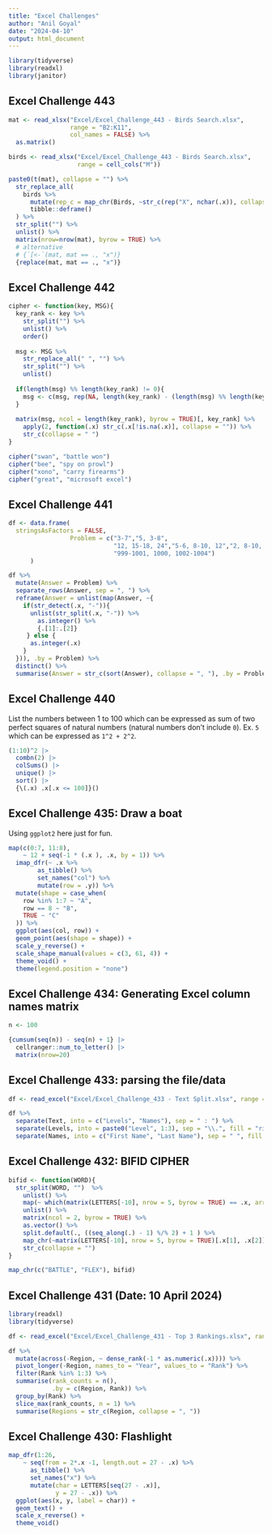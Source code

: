```yaml
---
title: "Excel Challenges"
author: "Anil Goyal"
date: "2024-04-10"
output: html_document
---
```

```r
library(tidyverse)
library(readxl)
library(janitor)
```

## Excel Challenge 443
```r
mat <- read_xlsx("Excel/Excel_Challenge_443 - Birds Search.xlsx",
                 range = "B2:K11",
                 col_names = FALSE) %>%
  as.matrix()

birds <- read_xlsx("Excel/Excel_Challenge_443 - Birds Search.xlsx", 
                   range = cell_cols("M"))

paste0(t(mat), collapse = "") %>% 
  str_replace_all(
    birds %>% 
      mutate(rep_c = map_chr(Birds, ~str_c(rep("X", nchar(.x)), collapse = ""))) %>% 
      tibble::deframe()
  ) %>% 
  str_split("") %>% 
  unlist() %>% 
  matrix(nrow=nrow(mat), byrow = TRUE) %>% 
  # alternative
  # {`[<-`(mat, mat == ., "x")}
  {replace(mat, mat == ., "x")} 

```



## Excel Challenge 442
```r
cipher <- function(key, MSG){
  key_rank <- key %>% 
    str_split("") %>% 
    unlist() %>% 
    order()
  
  msg <- MSG %>% 
    str_replace_all(" ", "") %>% 
    str_split("") %>% 
    unlist()
  
  if(length(msg) %% length(key_rank) != 0){
    msg <- c(msg, rep(NA, length(key_rank) - (length(msg) %% length(key_rank))))
  }
  
  matrix(msg, ncol = length(key_rank), byrow = TRUE)[, key_rank] %>% 
    apply(2, function(.x) str_c(.x[!is.na(.x)], collapse = "")) %>% 
    str_c(collapse = " ")
}

cipher("swan", "battle won")
cipher("bee", "spy on prowl")
cipher("xono", "carry firearms")
cipher("great", "microsoft excel")
```

## Excel Challenge 441
```r
df <- data.frame(
  stringsAsFactors = FALSE,
                 Problem = c("3-7","5, 3-8",
                             "12, 15-18, 24","5-6, 8-10, 12","2, 8-10, 9-13, 12",
                             "999-1001, 1000, 1002-1004")
      )

df %>% 
  mutate(Answer = Problem) %>% 
  separate_rows(Answer, sep = ", ") %>% 
  reframe(Answer = unlist(map(Answer, ~{
    if(str_detect(.x, "-")){
      unlist(str_split(.x, "-")) %>% 
        as.integer() %>% 
        {.[1]:.[2]}
     } else {
      as.integer(.x)
    }
  })), .by = Problem) %>% 
  distinct() %>% 
  summarise(Answer = str_c(sort(Answer), collapse = ", "), .by = Problem)
```



## Excel Challenge 440
List the numbers between 1 to 100 which can be expressed as sum of two perfect squares of natural numbers (natural numbers don't include `0`).
Ex. `5` which can be expressed as `1^2 + 2^2`.
```r
(1:10)^2 |>   
  combn(2) |>   
  colSums() |>   
  unique() |>
  sort() |>   
  {\(.x) .x[.x <= 100]}()
```


## Excel Challenge 435: Draw a boat
Using `ggplot2` here just for fun.
```r
map(c(0:7, 11:8),
    ~ 12 + seq(-1 * (.x ), .x, by = 1)) %>% 
  imap_dfr(~ .x %>% 
        as_tibble() %>% 
        set_names("col") %>% 
        mutate(row = .y)) %>% 
  mutate(shape = case_when(
    row %in% 1:7 ~ "A",
    row == 8 ~ "B",
    TRUE ~ "C"
  )) %>% 
  ggplot(aes(col, row)) +
  geom_point(aes(shape = shape)) +
  scale_y_reverse() +
  scale_shape_manual(values = c(3, 61, 4)) +
  theme_void() +
  theme(legend.position = "none")
```


## Excel Challenge 434: Generating Excel column names matrix
```r
n <- 100

{cumsum(seq(n)) - seq(n) + 1} |> 
  cellranger::num_to_letter() |>
  matrix(nrow=20)
```


## Excel Challenge 433: parsing the file/data
```r
df <- read_excel("Excel/Excel_Challenge_433 - Text Split.xlsx", range = cell_cols(LETTERS[1]))

df %>% 
  separate(Text, into = c("Levels", "Names"), sep = " : ") %>% 
  separate(Levels, into = paste0("Level", 1:3), sep = "\\.", fill = "right") %>% 
  separate(Names, into = c("First Name", "Last Name"), sep = " ", fill = "right")
```


## Excel Challenge 432: BIFID CIPHER

```r
bifid <- function(WORD){
  str_split(WORD, "")  %>% 
    unlist() %>% 
    map(~ which(matrix(LETTERS[-10], nrow = 5, byrow = TRUE) == .x, arr.ind = TRUE) %>% as.vector()) %>% 
    unlist() %>% 
    matrix(ncol = 2, byrow = TRUE) %>% 
    as.vector() %>% 
    split.default(., ((seq_along(.) - 1) %/% 2) + 1 ) %>% 
    map_chr(~matrix(LETTERS[-10], nrow = 5, byrow = TRUE)[.x[1], .x[2]]) %>% 
    str_c(collapse = "")
}

map_chr(c("BATTLE", "FLEX"), bifid)
```


## Excel Challenge 431 (Date: 10 April 2024)

```r
library(readxl)
library(tidyverse)

df <- read_excel("Excel/Excel_Challenge_431 - Top 3 Rankings.xlsx", range = cell_cols(LETTERS[1:8]))

df %>%
  mutate(across(-Region, ~ dense_rank(-1 * as.numeric(.x)))) %>% 
  pivot_longer(-Region, names_to = "Year", values_to = "Rank") %>% 
  filter(Rank %in% 1:3) %>% 
  summarise(rank_counts = n(),
            .by = c(Region, Rank)) %>% 
  group_by(Rank) %>% 
  slice_max(rank_counts, n = 1) %>% 
  summarise(Regions = str_c(Region, collapse = ", "))
```

## Excel Challenge 430: Flashlight

```r
map_dfr(1:26,
    ~ seq(from = 2*.x -1, length.out = 27 - .x) %>% 
      as_tibble() %>% 
      set_names("x") %>% 
      mutate(char = LETTERS[seq(27 - .x)],
             y = 27 - .x)) %>% 
  ggplot(aes(x, y, label = char)) +
  geom_text() +
  scale_x_reverse() +
  theme_void()
```

